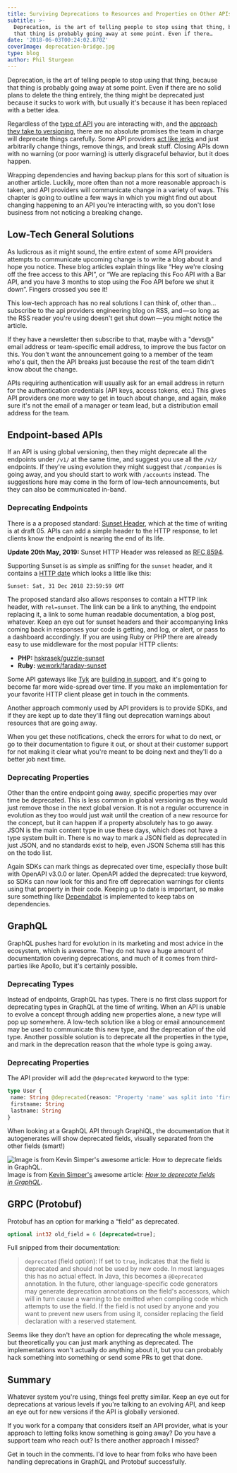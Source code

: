 ```yaml
---
title: Surviving Deprecations to Resources and Properties on Other APIs
subtitle: >-
  Deprecation, is the art of telling people to stop using that thing, because
  that thing is probably going away at some point. Even if there…
date: '2018-06-03T00:24:02.870Z'
coverImage: deprecation-bridge.jpg
type: blog
author: Phil Sturgeon
---
```


Deprecation, is the art of telling people to stop using that thing, because that
thing is probably going away at some point. Even if there are no solid plans to
delete the thing entirely, the thing might be deprecated just because it sucks
to work with, but usually it's because it has been replaced with a better idea.

Regardless of the [type of API](/blog/picking-the-right-api-paradigm) you are
interacting with, and the [approach they take to
versioning](/blog/api-versioning-has-no-right-way),
there are no absolute promises the team in charge will deprecate things
carefully. Some API providers [act like
jerks](https://groups.google.com/forum/#!topic/strava-api/_HW3UN4Mxt4) and just
arbitrarily change things, remove things, and break stuff. Closing APIs down
with no warning (or poor warning) is utterly disgraceful behavior, but it does
happen.

Wrapping dependencies and having backup plans for this sort of situation is
another article. Luckily, more often than not a more reasonable approach is
taken, and API providers will communicate change in a variety of ways. This
chapter is going to outline a few ways in which you might find out about
changing happening to an API you're interacting with, so you don't lose business
from not noticing a breaking change.

## Low-Tech General Solutions

As ludicrous as it might sound, the entire extent of some API providers attempts
to communicate upcoming change is to write a blog about it and hope you notice.
These blog articles explain things like “Hey we're closing off the free access
to this API”, or “We are replacing this Foo API with a Bar API, and you have 3
months to stop using the Foo API before we shut it down”. Fingers crossed you
see it!

This low-tech approach has no real solutions I can think of, other than…
subscribe to the api providers engineering blog on RSS, and — so long as the RSS
reader you're using doesn't get shut down — you might notice the article.

If they have a newsletter then subscribe to that, maybe with a "devs@" email
address or team-specific email address, to improve the bus factor on this. You
don't want the announcement going to a member of the team who's quit, then the
API breaks just because the rest of the team didn't know about the change.

APIs requiring authentication will usually ask for an email address in return
for the authentication credentials (API keys, access tokens, etc.) This gives
API providers one more way to get in touch about change, and again, make sure
it's not the email of a manager or team lead, but a distribution email address
for the team.

## Endpoint-based APIs

If an API is using global versioning, then they might deprecate all the
endpoints under `/v1/` at the same time, and suggest you use all the `/v2/`
endpoints. If they're using evolution they might suggest that `/companies` is
going away, and you should start to work with `/accounts` instead. The
suggestions here may come in the form of low-tech announcements, but they can
also be communicated in-band.

### Deprecating Endpoints

There is a a proposed standard: [Sunset
Header](https://tools.ietf.org/html/draft-wilde-sunset-header-05), which at the
time of writing is at draft 05. APIs can add a simple header to the HTTP
response, to let clients know the endpoint is nearing the end of its life.

**Update 20th May, 2019:** Sunset HTTP Header was released as [RFC
8594](https://tools.ietf.org/html/rfc8594).

Supporting Sunset is as simple as sniffing for the `sunset` header, and it
contains a [HTTP date](https://tools.ietf.org/html/rfc7231#section-7.1.1.1)
which looks a little like this:

```http
Sunset: Sat, 31 Dec 2018 23:59:59 GMT
````

The proposed standard also allows responses to contain a HTTP link header, with
`rel=sunset`. The link can be a link to anything, the endpoint replacing it, a
link to some human readable documentation, a blog post, whatever. Keep an eye
out for sunset headers and their accompanying links coming back in responses
your code is getting, and log, or alert, or pass to a dashboard accordingly. If
you are using Ruby or PHP there are already easy to use middleware for the most
popular HTTP clients:

- **PHP:** [hskrasek/guzzle-sunset](https://github.com/hskrasek/guzzle-sunset)
- **Ruby:** [wework/faraday-sunset](https://github.com/wework/faraday-sunset)

Some API gateways like [Tyk](http://tyk.io/) are [building in
support](https://github.com/TykTechnologies/tyk/issues/1626), and it's going to
become far more wide-spread over time. If you make an implementation for your
favorite HTTP client please get in touch in the comments.

Another approach commonly used by API providers is to provide SDKs, and if they
are kept up to date they'll fling out deprecation warnings about resources that
are going away.

When you get these notifications, check the errors for what to do next, or go to
their documentation to figure it out, or shout at their customer support for not
making it clear what you're meant to be doing next and they'll do a better job
next time.

### Deprecating Properties

Other than the entire endpoint going away, specific properties may over time be
deprecated. This is less common in global versioning as they would just remove
those in the next global version. It is not a regular occurrence in evolution as
they too would just wait until the creation of a new resource for the concept,
but it can happen if a property absolutely has to go away. JSON is the main
content type in use these days, which does not have a type system built in.
There is no way to mark a JSON field as deprecated in just JSON, and no
standards exist to help, even JSON Schema still has this on the todo list.

Again SDKs can mark things as deprecated over time, especially those built with
OpenAPI v3.0.0 or later. OpenAPI added the deprecated: true keyword, so SDKs can
now look for this and fire off deprecation warnings for clients using that
property in their code. Keeping up to date is important, so make sure something
like [Dependabot](https://https://dependabot.com/) is implemented to keep tabs
on dependencies.

## GraphQL

GraphQL pushes hard for evolution in its marketing and most advice in the
ecosystem, which is awesome. They do not have a huge amount of documentation
covering deprecations, and much of it comes from third-parties like Apollo, but
it's certainly possible.

### Deprecating Types

Instead of endpoints, GraphQL has types. There is no first class support for
deprecating types in GraphQL at the time of writing. When an API is unable to
evolve a concept through adding new properties alone, a new type will pop up
somewhere. A low-tech solution like a blog or email announcement may be used to
communicate this new type, and the deprecation of the old type. Another possible
solution is to deprecate all the properties in the type, and mark in the
deprecation reason that the whole type is going away.

### Deprecating Properties

The API provider will add the `@deprecated` keyword to the type:

```graphql
type User {
 name: String @deprecated(reason: "Property 'name' was split into 'firstname' and lastname'")
 firstname: String
 lastname: String
}
```

When looking at a GraphQL API through GraphiQL, the documentation that it autogenerates will show deprecated fields, visually separated from the other fields (smart!)

![Image is from [Kevin Simper's](https://medium.com/@kevinsimper/) awesome article: [_How to deprecate fields in GraphQL_](https://medium.com/@kevinsimper/how-to-deprecate-fields-in-graphql-52fbd03fb9d7).](https://cdn-images-1.medium.com/max/800/1*kq-wGBtiZc1dTAn2PgrlGg.png)
Image is from [Kevin Simper's](https://medium.com/@kevinsimper/) awesome article: [_How to deprecate fields in GraphQL_](https://medium.com/@kevinsimper/how-to-deprecate-fields-in-graphql-52fbd03fb9d7).

## GRPC (Protobuf)

Protobuf has an option for marking a “field” as deprecated.

```proto
optional int32 old_field = 6 [deprecated=true];
```

Full snipped from their documentation:

> `deprecated` (field option): If set to `true`, indicates that the field
> is deprecated and should not be used by new code. In most languages this has no
> actual effect. In Java, this becomes a `@Deprecated` annotation. In the future,
> other language-specific code generators may generate deprecation annotations on
> the field's accessors, which will in turn cause a warning to be emitted when
> compiling code which attempts to use the field. If the field is not used by
> anyone and you want to prevent new users from using it, consider replacing the
> field declaration with a reserved statement.

Seems like they don't have an option for deprecating the whole message, but
theoretically you can just mark anything as deprecated. The implementations
won't actually do anything about it, but you can probably hack something into
something or send some PRs to get that done.

## Summary

Whatever system you're using, things feel pretty similar. Keep an eye out for
deprecations at various levels if you're talking to an evolving API, and keep an
eye out for new versions if the API is globally versioned.

If you work for a company that considers itself an API provider, what is your
approach to letting folks know something is going away? Do you have a support
team who reach out? Is there another approach I missed?

Get in touch in the comments. I'd love to hear from folks who have been handling
deprecations in GraphQL and Protobuf successfully.